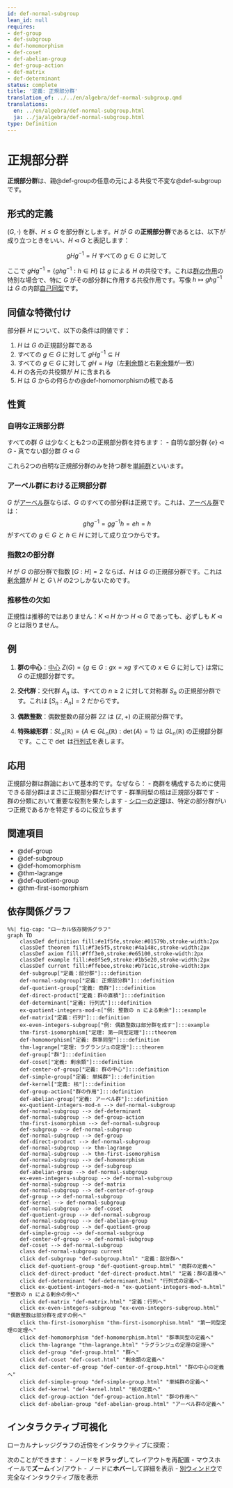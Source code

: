 ```yaml
---
id: def-normal-subgroup
lean_id: null
requires:
- def-group
- def-subgroup
- def-homomorphism
- def-coset
- def-abelian-group
- def-group-action
- def-matrix
- def-determinant
status: complete
title: '定義: 正規部分群'
translation_of: ../../en/algebra/def-normal-subgroup.qmd
translations:
  en: ../en/algebra/def-normal-subgroup.html
  ja: ../ja/algebra/def-normal-subgroup.html
type: Definition
---
```


# 正規部分群 {#def-normal-subgroup}

**正規部分群**は、親@def-groupの任意の元による共役で不変な@def-subgroupです。

## 形式的定義

$(G, \cdot)$ を群、$H \leq G$ を部分群とします。$H$ が $G$ の**正規部分群**であるとは、以下が成り立つときをいい、$H \triangleleft G$ と表記します：

$$gHg^{-1} = H \text{ すべての } g \in G \text{ に対して}$$

ここで $gHg^{-1} = \{ghg^{-1} : h \in H\}$ は $g$ による $H$ の共役です。これは[群の作用](def-group-action.qmd)の特別な場合で、特に $G$ がその部分群に作用する共役作用です。写像 $h \mapsto ghg^{-1}$ は $G$ の内部[自己同型](def-automorphism.qmd)です。

## 同値な特徴付け

部分群 $H$ について、以下の条件は同値です：

1. $H$ は $G$ の正規部分群である
2. すべての $g \in G$ に対して $gHg^{-1} \subseteq H$
3. すべての $g \in G$ に対して $gH = Hg$（左[剰余類](def-coset.qmd)と右[剰余類](def-coset.qmd)が一致）
4. $H$ の各元の共役類が $H$ に含まれる
5. $H$ は $G$ からの何らかの@def-homomorphismの核である

## 性質

### 自明な正規部分群

すべての群 $G$ は少なくとも2つの正規部分群を持ちます：
- 自明な部分群 $\{e\} \triangleleft G$
- 真でない部分群 $G \triangleleft G$

これら2つの自明な正規部分群のみを持つ群を[単純群](def-simple-group.qmd)といいます。

### アーベル群における正規部分群

$G$ が[アーベル群](def-abelian-group.qmd)ならば、$G$ のすべての部分群は正規です。これは、[アーベル群](def-abelian-group.qmd)では：
$$ghg^{-1} = gg^{-1}h = eh = h$$
がすべての $g \in G$ と $h \in H$ に対して成り立つからです。

### 指数2の部分群

$H$ が $G$ の部分群で指数 $[G:H] = 2$ ならば、$H$ は $G$ の正規部分群です。これは[剰余類](def-coset.qmd)が $H$ と $G \setminus H$ の2つしかないためです。

### 推移性の欠如

正規性は推移的ではありません：$K \triangleleft H$ かつ $H \triangleleft G$ であっても、必ずしも $K \triangleleft G$ とは限りません。

## 例

1. **群の中心**：[中心](def-center-of-group.qmd) $Z(G) = \{g \in G : gx = xg \text{ すべての } x \in G \text{ に対して}\}$ は常に $G$ の正規部分群です。

2. **交代群**：交代群 $A_n$ は、すべての $n \geq 2$ に対して対称群 $S_n$ の正規部分群です。これは $[S_n : A_n] = 2$ だからです。

3. **偶数整数**：偶数整数の部分群 $2\mathbb{Z}$ は $(\mathbb{Z}, +)$ の正規部分群です。

4. **特殊線形群**：$SL_n(\mathbb{R}) = \{A \in GL_n(\mathbb{R}) : \det(A) = 1\}$ は $GL_n(\mathbb{R})$ の正規部分群です。ここで $\det$ は[行列式](def-determinant.qmd)を表します。

## 応用

正規部分群は群論において基本的です。なぜなら：
- 商群を構成するために使用できる部分群はまさに正規部分群だけです
- 群準同型の核は正規部分群です
- 群の分類において重要な役割を果たします
- [シローの定理](thm-sylow.qmd)は、特定の部分群がいつ正規であるかを特定するのに役立ちます

## 関連項目

- @def-group
- @def-subgroup
- @def-homomorphism
- @thm-lagrange
- @def-quotient-group
- @thm-first-isomorphism

## 依存関係グラフ

```mermaid
%%| fig-cap: "ローカル依存関係グラフ"
graph TD
    classDef definition fill:#e1f5fe,stroke:#01579b,stroke-width:2px
    classDef theorem fill:#f3e5f5,stroke:#4a148c,stroke-width:2px
    classDef axiom fill:#fff3e0,stroke:#e65100,stroke-width:2px
    classDef example fill:#e8f5e9,stroke:#1b5e20,stroke-width:2px
    classDef current fill:#ffebee,stroke:#b71c1c,stroke-width:3px
    def-subgroup["定義：部分群"]:::definition
    def-normal-subgroup["定義: 正規部分群"]:::definition
    def-quotient-group["定義: 商群"]:::definition
    def-direct-product["定義：群の直積"]:::definition
    def-determinant["定義: 行列式"]:::definition
    ex-quotient-integers-mod-n["例: 整数の n による剰余"]:::example
    def-matrix["定義：行列"]:::definition
    ex-even-integers-subgroup["例: 偶数整数は部分群を成す"]:::example
    thm-first-isomorphism["定理: 第一同型定理"]:::theorem
    def-homomorphism["定義: 群準同型"]:::definition
    thm-lagrange["定理: ラグランジュの定理"]:::theorem
    def-group["群"]:::definition
    def-coset["定義: 剰余類"]:::definition
    def-center-of-group["定義: 群の中心"]:::definition
    def-simple-group["定義: 単純群"]:::definition
    def-kernel["定義: 核"]:::definition
    def-group-action["群の作用"]:::definition
    def-abelian-group["定義: アーベル群"]:::definition
    ex-quotient-integers-mod-n --> def-normal-subgroup
    def-normal-subgroup --> def-determinant
    def-normal-subgroup --> def-group-action
    thm-first-isomorphism --> def-normal-subgroup
    def-subgroup --> def-normal-subgroup
    def-normal-subgroup --> def-group
    def-direct-product --> def-normal-subgroup
    def-normal-subgroup --> thm-lagrange
    def-normal-subgroup --> thm-first-isomorphism
    def-normal-subgroup --> def-homomorphism
    def-normal-subgroup --> def-subgroup
    def-abelian-group --> def-normal-subgroup
    ex-even-integers-subgroup --> def-normal-subgroup
    def-normal-subgroup --> def-matrix
    def-normal-subgroup --> def-center-of-group
    def-group --> def-normal-subgroup
    def-kernel --> def-normal-subgroup
    def-normal-subgroup --> def-coset
    def-quotient-group --> def-normal-subgroup
    def-normal-subgroup --> def-abelian-group
    def-normal-subgroup --> def-quotient-group
    def-simple-group --> def-normal-subgroup
    def-center-of-group --> def-normal-subgroup
    def-coset --> def-normal-subgroup
    class def-normal-subgroup current
    click def-subgroup "def-subgroup.html" "定義：部分群へ"
    click def-quotient-group "def-quotient-group.html" "商群の定義へ"
    click def-direct-product "def-direct-product.html" "定義：群の直積へ"
    click def-determinant "def-determinant.html" "行列式の定義へ"
    click ex-quotient-integers-mod-n "ex-quotient-integers-mod-n.html" "整数の n による剰余の例へ"
    click def-matrix "def-matrix.html" "定義：行列へ"
    click ex-even-integers-subgroup "ex-even-integers-subgroup.html" "偶数整数は部分群を成すの例へ"
    click thm-first-isomorphism "thm-first-isomorphism.html" "第一同型定理の定理へ"
    click def-homomorphism "def-homomorphism.html" "群準同型の定義へ"
    click thm-lagrange "thm-lagrange.html" "ラグランジュの定理の定理へ"
    click def-group "def-group.html" "群へ"
    click def-coset "def-coset.html" "剰余類の定義へ"
    click def-center-of-group "def-center-of-group.html" "群の中心の定義へ"
    click def-simple-group "def-simple-group.html" "単純群の定義へ"
    click def-kernel "def-kernel.html" "核の定義へ"
    click def-group-action "def-group-action.html" "群の作用へ"
    click def-abelian-group "def-abelian-group.html" "アーベル群の定義へ"
```

## インタラクティブ可視化

ローカルナレッジグラフの近傍をインタラクティブに探索：

::: {.graph-viz data-id="def-normal-subgroup" data-width="700" data-height="500"}
:::

次のことができます：
- ノードを**ドラッグ**してレイアウトを再配置
- マウスホイールで**ズーム**イン/アウト
- ノードに**ホバー**して詳細を表示
- [別ウィンドウ](../../output/interactive/ja/def-normal-subgroup.html){target="_blank"}で完全なインタラクティブ版を表示
